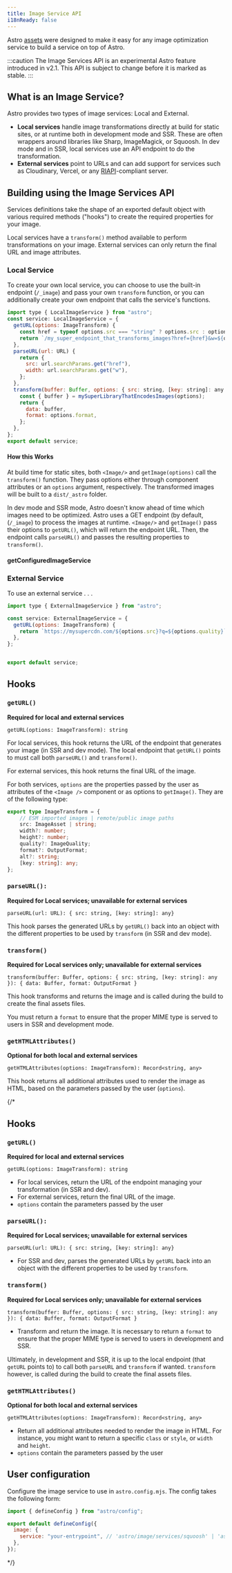 ```yaml
---
title: Image Service API
i18nReady: false
---
```


Astro [assets](/en/guides/assets/) were designed to make it easy for any image optimization service to build a service on top of Astro.

:::caution
The Image Services API is an experimental Astro feature introduced in v2.1. This API is subject to change before it is marked as stable.
:::

## What is an Image Service?

Astro provides two types of image services: Local and External.

- **Local services** handle image transformations directly at build for static sites, or at runtime both in development mode and SSR. These are often wrappers around libraries like Sharp, ImageMagick, or Squoosh. In dev mode and in SSR, local services use an API endpoint to do the transformation.
- **External services** point to URLs and can add support for services such as Cloudinary, Vercel, or any [RIAPI](https://github.com/riapi/riapi)-compliant server.

## Building using the Image Services API

Services definitions take the shape of an exported default object with various required methods ("hooks") to create the required properties for your image. 

Local services have a `transform()` method available to perform transformations on your image. External services can only return the final URL and image attributes.

### Local Service

To create your own local service, you can choose to use the built-in endpoint (`/_image`) and pass your own `transform` function, or you can additionally create your own endpoint that calls the service's functions.

```js
import type { LocalImageService } from "astro";
const service: LocalImageService = {
  getURL(options: ImageTransform) {
    const href = typeof options.src === "string" ? options.src : options.src.src;
    return `/my_super_endpoint_that_transforms_images?href={href}&w=${options.width}`;
  },
  parseURL(url: URL) {
    return {
      src: url.searchParams.get("href"),
      width: url.searchParams.get("w"),
    };
  },
  transform(buffer: Buffer, options: { src: string, [key: string]: any }): { data: Buffer, format: OutputFormat } {
    const { buffer } = mySuperLibraryThatEncodesImages(options);
    return {
      data: buffer,
      format: options.format,
    };
  },
};
export default service;
```

#### How this Works

At build time for static sites, both `<Image/>` and `getImage(options)` call the `transform()` function. They pass options either through component attributes or an `options` argument, respectively. The transformed images will be built to a `dist/_astro` folder.

In dev mode and SSR mode, Astro doesn't know ahead of time which images need to be optimized. Astro uses a GET endpoint (by default, (`/_image`) to process the images at runtime. `<Image/>` and `getImage()` pass their options to `getURL()`, which will return the endpoint URL. Then, the endpoint calls `parseURL()` and passes the resulting properties to `transform()`.

#### getConfiguredImageService

### External Service

To use an external service . . . 

```js
import type { ExternalImageService } from "astro";

const service: ExternalImageService = {
  getURL(options: ImageTransform) {
    return `https://mysupercdn.com/${options.src}?q=${options.quality}`;
  },
};


export default service;
```

## Hooks

### `getURL()`

**Required for local and external services**

`getURL(options: ImageTransform): string`

For local services, this hook returns the URL of the endpoint that generates your image (in SSR and dev mode). The local endpoint that `getURL()` points to must call both `parseURL()` and `transform()`.

For external services, this hook returns the final URL of the image.

For both services, `options` are the properties passed by the user as attributes of the `<Image />` component or as options to `getImage()`. They are of the following type:

```ts
export type ImageTransform = {
    // ESM imported images | remote/public image paths
    src: ImageAsset | string;
    width?: number;
    height?: number;
    quality?: ImageQuality;
    format?: OutputFormat;
    alt?: string;
    [key: string]: any;
};
```


### `parseURL():`

**Required for Local services; unavailable for external services**

`parseURL(url: URL): { src: string, [key: string]: any}`

This hook parses the generated URLs by `getURL()` back into an object with the different properties to be used by `transform` (in SSR and dev mode).

### `transform()`

**Required for Local services only; unavailable for external services**

`transform(buffer: Buffer, options: { src: string, [key: string]: any }): { data: Buffer, format: OutputFormat }`

This hook transforms and returns the image and is called during the build to create the final assets files.

You must return a `format` to ensure that the proper MIME type is served to users in SSR and development mode.

### `getHTMLAttributes()`

**Optional for both local and external services**

`getHTMLAttributes(options: ImageTransform): Record<string, any>`

This hook returns all additional attributes used to render the image as HTML, based on the parameters passed by the user (`options`).

{/* 
## Hooks

### `getURL()`

**Required for local and external services**

`getURL(options: ImageTransform): string`
  - For local services, return the URL of the endpoint managing your transformation (in SSR and dev).
  - For external services, return the final URL of the image.
  - `options` contain the parameters passed by the user

### `parseURL():`

**Required for Local services; unavailable for external services**

`parseURL(url: URL): { src: string, [key: string]: any}`
  - For SSR and dev, parses the generated URLs by `getURL` back into an object with the different properties to be used by `transform`.

### `transform()`

**Required for Local services only; unavailable for external services**

`transform(buffer: Buffer, options: { src: string, [key: string]: any }): { data: Buffer, format: OutputFormat }`
  - Transform and return the image. It is necessary to return a `format` to ensure that the proper MIME type is served to users in development and SSR.

Ultimately, in development and SSR, it is up to the local endpoint (that `getURL` points to) to call both `parseURL` and `transform` if wanted. `transform` however, is called during the build to create the final assets files.

### `getHTMLAttributes()`

**Optional for both local and external services**

`getHTMLAttributes(options: ImageTransform): Record<string, any>`
  - Return all additional attributes needed to render the image in HTML. For instance, you might want to return a specific `class` or `style`, or `width` and `height`.
  - `options` contain the parameters passed by the user

## User configuration

Configure the image service to use in `astro.config.mjs`. The config takes the following form:

```js title="astro.config.mjs"
import { defineConfig } from "astro/config";

export default defineConfig({
  image: {
    service: "your-entrypoint", // 'astro/image/services/squoosh' | 'astro/image/services/sharp' | string
  },
});
```
 */}
